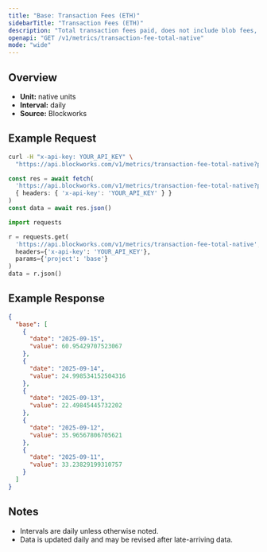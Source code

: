 ```yaml
---
title: "Base: Transaction Fees (ETH)"
sidebarTitle: "Transaction Fees (ETH)"
description: "Total transaction fees paid, does not include blob fees, out-of-protocol tips, or additional sources of revenue"
openapi: "GET /v1/metrics/transaction-fee-total-native"
mode: "wide"
---
```


## Overview

- **Unit:** native units
- **Interval:** daily
- **Source:** Blockworks

## Example Request

<CodeGroup>

```bash cURL
curl -H "x-api-key: YOUR_API_KEY" \
  "https://api.blockworks.com/v1/metrics/transaction-fee-total-native?project=base"
```

```typescript TypeScript
const res = await fetch(
  'https://api.blockworks.com/v1/metrics/transaction-fee-total-native?project=base',
  { headers: { 'x-api-key': 'YOUR_API_KEY' } }
)
const data = await res.json()
```

```python Python
import requests

r = requests.get(
  'https://api.blockworks.com/v1/metrics/transaction-fee-total-native',
  headers={'x-api-key': 'YOUR_API_KEY'},
  params={'project': 'base'}
)
data = r.json()
```

</CodeGroup>

## Example Response

```json
{
  "base": [
    {
      "date": "2025-09-15",
      "value": 60.95429707523067
    },
    {
      "date": "2025-09-14",
      "value": 24.998534152504316
    },
    {
      "date": "2025-09-13",
      "value": 22.49845445732202
    },
    {
      "date": "2025-09-12",
      "value": 35.96567806705621
    },
    {
      "date": "2025-09-11",
      "value": 33.23829199310757
    }
  ]
}
```

## Notes
- Intervals are daily unless otherwise noted.
- Data is updated daily and may be revised after late-arriving data.